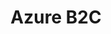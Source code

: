 ---
title: Azure B2C
id: azure-b2c-ciam
description: ''
slug: /azure-b2c-ciam 
keywords: 
 - faq
 - help
pagination_next: null
pagination_prev: null
last_update: 
   date: 03/29/2023
   author: Patricia McPhee
draft: true
doc_type: how-to
displayed_sidebar: secureWorkforceSidebar
---